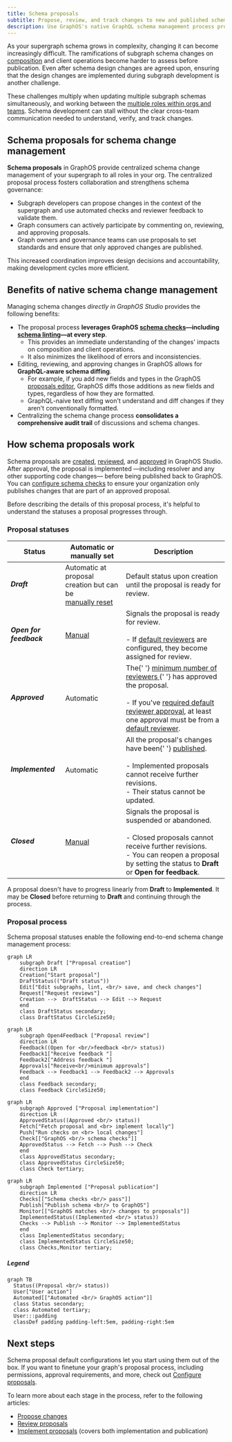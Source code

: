 ```yaml
---
title: Schema proposals
subtitle: Propose, review, and track changes to new and published schemas
description: Use GraphOS's native GraphQL schema management process propose, review, and track schema changes before and after publication.
---
```


<GraphOSEnterpriseRequired />

As your supergraph schema grows in complexity, changing it can become increasingly difficult.
The ramifications of subgraph schema changes on [composition](/federation/federated-types/composition/) and client operations become harder to assess before publication.
Even after schema design changes are agreed upon, ensuring that the design changes are implemented during subgraph development is another challenge.

These challenges multiply when updating multiple subgraph schemas simultaneously, and working between the [multiple roles within orgs and teams](../org/members/#organization-wide-member-roles).
Schema development can stall without the clear cross-team communication needed to understand, verify, and track changes.

## Schema proposals for schema change management

**Schema proposals** in GraphOS provide centralized schema change management of your supergraph to all roles in your org.
The centralized proposal process fosters collaboration and strengthens schema governance:

- Subgraph developers can propose changes in the context of the supergraph and use automated checks and reviewer feedback to validate them.
- Graph consumers can actively participate by commenting on, reviewing, and approving proposals.
- Graph owners and governance teams can use proposals to set standards and ensure that only approved changes are published.

This increased coordination improves design decisions and accountability, making development cycles more efficient.

## Benefits of native schema change management

Managing schema changes _directly in GraphOS Studio_ provides the following benefits:

- The proposal process **leverages GraphOS [schema checks](./schema-checks)&mdash;including [schema linting](./schema-linter)&mdash;at every step**.
  - This provides an immediate understanding of the changes' impacts on composition and client operations.
  - It also minimizes the likelihood of errors and inconsistencies.
- Editing, reviewing, and approving changes in GraphOS allows for **GraphQL-aware schema diffing**.
  - For example, if you add new fields and types in the GraphOS [proposals editor](#edit-subgraph-schemas), GraphOS diffs those additions as new fields and types, regardless of how they are formatted.
  - GraphQL-naive text diffing won't understand and diff changes if they aren't conventionally formatted.
- Centralizing the schema change process **consolidates a comprehensive audit trail** of discussions and schema changes.

## How schema proposals work

Schema proposals are [created](./propose-changes), [reviewed](./review-proposals), and [approved](./review-proposals#approved-reviews) in GraphOS Studio. After approval, the proposal is implemented &mdash;including resolver and any other supporting code changes&mdash; before being published back to GraphOS. You can [configure schema checks](./schema-checks/#proposals-checks) to ensure your organization only publishes changes that are part of an approved proposal.

Before describing the details of this proposal process, it's helpful to understand the statuses a proposal progresses through.

### Proposal statuses

<table className="field-table">
  <thead>
    <tr>
      <th>Status</th>
      <th>Automatic or <br /> manually set</th>
      <th>Description</th>
    </tr>
  </thead>

<tbody>
<tr>
<td>

##### Draft

</td>
<td>
Automatic at proposal creation but can be <br/> <a href="./propose-changes#change-proposal-status">manually reset</a>
</td>
<td>
Default status upon creation until the proposal is ready for review.
</td>
</tr>
<tr>
<td>

##### Open for feedback

</td>
<td><a href="./propose-changes#change-proposal-status">Manual</a></td>
<td>Signals the proposal is ready for review.
<br/><br/>
- If <a href="./configure-proposals/#default-reviewers">default reviewers</a> are configured, they become assigned for review.</td>
</tr>
<tr>
<td>

##### Approved

</td>
<td>Automatic</td>
<td>
The{' '}
<a href="./configure-proposals#required-approvals">
minimum number of reviewers
</a>{' '}
has approved the proposal.
<br/> <br/>
- If you've <a href="./configure-proposals/#require-default-reviewer-approval">required default reviewer approval</a>, at least one approval must be from a <a href="./configure-proposals/#default-reviewers">default reviewer</a>.
</td>
</tr>
<tr>
<td>

##### Implemented

</td>
<td>Automatic</td>
<td>
All the proposal's changes have been{' '}
<a href="./publishing-schemas">published</a>. <br />
<br /> - Implemented proposals cannot receive further revisions. <br /> -
Their status cannot be updated.
</td>
</tr>
<tr>
<td>

##### Closed

</td>
<td><a href="./propose-changes#change-proposal-status">Manual</a></td>
<td>
Signals the proposal is suspended or abandoned. <br />
<br /> - Closed proposals cannot receive further revisions. <br /> - You
can reopen a proposal by setting the status to <strong> Draft</strong> or <strong>Open for feedback</strong>.
</td>
</tr>
</tbody>
</table>

A proposal doesn't have to progress linearly from **Draft** to **Implemented**. It may be **Closed** before returning to **Draft** and continuing through the process.

### Proposal process

Schema proposal statuses enable the following end-to-end schema change management process:

```mermaid
graph LR
    subgraph Draft ["Proposal creation"]
    direction LR
    Creation["Start proposal"]
    DraftStatus(("Draft status"))
    Edit["Edit subgraphs, lint, <br/> save, and check changes"]
    Request["Request reviews"]
    Creation -->  DraftStatus --> Edit --> Request
    end
    class DraftStatus secondary;
    class DraftStatus CircleSize50;
```

```mermaid
graph LR
    subgraph Open4Feedback ["Proposal review"]
    direction LR
    Feedback((Open for <br/>feedback <br/> status))
    Feedback1["Receive feedback "]
    Feedback2["Address feedback "]
    Approvals["Receive<br/>minimum approvals"]
    Feedback --> Feedback1 --> Feedback2 --> Approvals
    end
    class Feedback secondary;
    class Feedback CircleSize50;
```

```mermaid
graph LR
    subgraph Approved ["Proposal implementation"]
    direction LR
    ApprovedStatus((Approved <br/> status))
    Fetch["Fetch proposal and <br> implement locally"]
    Push["Run checks on <br> local changes"]
    Check[["GraphOS <br/> schema checks"]]
    ApprovedStatus --> Fetch --> Push --> Check
    end
    class ApprovedStatus secondary;
    class ApprovedStatus CircleSize50;
    class Check tertiary;
```

```mermaid
graph LR
    subgraph Implemented ["Proposal publication"]
    direction LR
    Checks[["Schema checks <br/> pass"]]
    Publish["Publish schema <br/> to GraphOS"]
    Monitor[["GraphOS matches <br/> changes to proposals"]]
    ImplementedStatus((Implemented <br/> status))
    Checks --> Publish --> Monitor --> ImplementedStatus
    end
    class ImplementedStatus secondary;
    class ImplementedStatus CircleSize50;
    class Checks,Monitor tertiary;
```

##### Legend

```mermaid
graph TB
  Status((Proposal <br/> status))
  User["User action"]
  Automated[["Automated <br/> GraphOS action"]]
  class Status secondary;
  class Automated tertiary;
  User:::padding
  classDef padding padding-left:5em, padding-right:5em
```

## Next steps

Schema proposal default configurations let you start using them out of the box. If you want to finetune your graph's proposal process, including permissions, approval requirements, and more, check out [Configure proposals](./configure-proposals).

To learn more about each stage in the process, refer to the following articles:

- [Propose changes](./propose-changes)
- [Review proposals](./review-proposals)
- [Implement proposals](./implement-proposals) (covers both implementation and publication)



